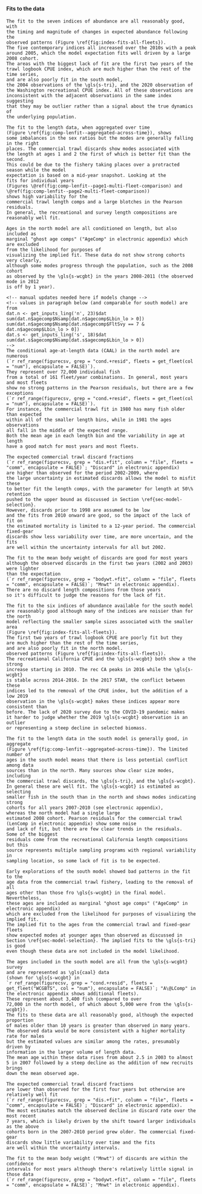 <!-- running out of time!
#### Parameter estimates {#sec-model-estimates} 
-->

#### Fits to the data {#sec-model-fits}
```asis
The fit to the seven indices of abundance are all reasonably good, with 
the timing and magnitude of changes in expected abundance following the 
observed patterns (Figure \ref{fig:index-fits-all-fleets}). 
The five contemporary indices all increased over the 2010s with a peak 
around 2005, which the model expectation fits well driven by a large 2008 cohort. 
The areas with the biggest lack of fit are the first two years of the 
trawl logbook CPUE index, which are much higher than the rest of the time series,
and are also poorly fit in the south model, 
the 2004 observations of the \gls{s-tri}, and the 2020 observation of 
the Washington recreational CPUE index. All of these observations are 
inconsistent with the adjacent observations in the same index suggesting 
that they may be outlier rather than a signal about the true dynamics of 
the underlying population.

The fit to the length data, when aggregated over time 
(Figure \ref{fig:comp-lenfit--aggregated-across-time}), shows 
some imbalances in the sex ratios but the modes are generally falling in the right
places. The commercial trawl discards show modes associated with 
the length at ages 1 and 2 the first of which is better fit than the second. 
This could be due to the fishery taking places over a protracted season while the model
expectation is based on a mid-year snapshot. Looking at the 
fits for individual years
(Figures \@ref(fig:comp-lenfit--page1-multi-fleet-comparison) and \@ref(fig:comp-lenfit--page2-multi-fleet-comparison))
shows high variability for the 
commercial trawl length comps and a large blotches in the Pearson residuals.
In general, the recreational and survey length compositions are reasonably well fit.

Ages in the north model are all conditioned on length, but also included as
marginal "ghost age comps" ("AgeComp" in electronic appendix) which are excluded 
from the likelihood for purposes of 
visualizing the implied fit. These data do not show strong cohorts very clearly,
although some modes progress through the population, such as the 2008 cohort 
as observed by the \gls{s-wcgbt} in the years 2008-2011 (the observed mode in 2012 
is off by 1 year). 

<!-- manual updates needed here if models change -->
<!-- values in paragraph below (and comparable for south model) are from 
dat.n <- get_inputs_ling('n', 23)$dat
sum(dat.n$agecomp$Nsamp[dat.n$agecomp$Lbin_lo > 0])
sum(dat.n$agecomp$Nsamp[dat.n$agecomp$FltSvy == 7 & dat.n$agecomp$Lbin_lo > 0])
dat.s <- get_inputs_ling('s', 18)$dat
sum(dat.s$agecomp$Nsamp[dat.s$agecomp$Lbin_lo > 0])
-->
The conditional age-at-length data (CAAL) in the north model are numerous
(`r ref_range(figurecsv, grep = "cond.+resid", fleets = get_fleet(col = "num"), encapsulate = FALSE)`). 
They represent over 72,000 individual fish
from a total of 161 fleet/year combinations. In general, most years and most fleets 
show no strong patterns in the Pearson residuals, but there are a few exceptions
(`r ref_range(figurecsv, grep = "cond.+resid", fleets = get_fleet(col = "num"), encapsulate = FALSE)`).
For instance, the commercial trawl fit in 1980 has many fish older than expected
within all of the smaller length bins, while in 1981 the ages observations
all fall in the middle of the expected range.
Both the mean age in each length bin and the variability in age at length
have a good match for most years and most fleets.

The expected commercial trawl discard fractions 
(`r ref_range(figurecsv, grep = "dis.+fit", column = "file", fleets = "comm", encapsulate = FALSE)`; "Discard" in electronic appendix) 
are higher than observed for the period 2002-2009, where
the large uncertainty in estimated discards allows the model to misfit these 
to better fit the length comps, with the parameter for length at 50\% retention
pushed to the upper bound as discussed in Section \ref{sec-model-selection}. 
However, discards prior to 1998 are assumed to be low
and the fits from 2010 onward are good, so the impact of the lack of fit on 
the estimated mortality is limited to a 12-year period. The commercial fixed-gear
discards show less variability over time, are more uncertain, and the fits
are well within the uncertainty intervals for all but 2002.

The fit to the mean body weight of discards are good for most years
although the observed discards in the first two years (2002 and 2003) were lighter 
than the expectation
(`r ref_range(figurecsv, grep = "bodywt.+fit", column = "file", fleets = "comm", encapsulate = FALSE)`; "Mnwt" in electronic appendix).
There are no discard length compositions from those years
so it's difficult to judge the reasons for the lack of fit.
```
```asis
The fit to the six indices of abundance available for the south model
are reasonably good although many of the indices are noisier than for the north
model reflecting the smaller sample sizes associated with the smaller area
(Figure \ref{fig:index-fits-all-fleets}).
The first two years of trawl logbook CPUE are poorly fit but they 
are much higher than the rest of the time series,
and are also poorly fit in the north model.
observed patterns (Figure \ref{fig:index-fits-all-fleets}). 
The recreational California CPUE and the \gls{s-wcgbt} both show a the strong
increase starting in 2010. The rec CA peaks in 2016 while the \gls{s-wcgbt}
is stable across 2014-2016. In the 2017 STAR, the conflict between these
indices led to the removal of the CPUE index, but the addition of a low 2019
observation in the \gls{s-wcgbt} makes these indices appear more consistent than 
before. The lack of 2020 survey due to the COVID-19 pandemic makes
it harder to judge whether the 2019 \gls{s-wcgbt} observation is an outlier
or representing a steep decline in selected biomass.

The fit to the length data in the south model is generally good, in aggregate
(Figure \ref{fig:comp-lenfit--aggregated-across-time}). The limited number of 
ages in the south model means that there is less potential conflict among data 
sources than in the north. Many sources show clear size modes, including 
the commercial trawl discards, the \gls{s-tri}, and the \gls{s-wcgbt}.
In general these are well fit. The \gls{s-wcgbt} is estimated as selecting 
smaller fish in the south than in the north and shows modes indicating strong
cohorts for all years 2007-2010 (see electronic appendix), 
whereas the north model had a single large
estimated 2008 cohort. Pearson residuals for the commercial trawl
(LenComp in electronic appendix) show some noise
and lack of fit, but there are few clear trends in the residuals. 
Some of the biggest
residuals come from the recreational California length compositions but this
source represents multiple sampling programs with regional variability in
sampling location, so some lack of fit is to be expected.

Early explorations of the south model showed bad patterns in the fit to the 
age data from the commercial trawl fishery, leading to the removal of all
ages other than those fro \gls{s-wcgbt} in the final model. Nevertheless,
these ages are included as marginal "ghost age comps" ("AgeComp" in electronic appendix) 
which are excluded from the likelihood for purposes of visualizing the implied fit. 
The implied fit to the ages from the commercial trawl and fixed-gear fleets
show expected modes at younger ages than observed as discussed in 
Section \ref{sec-model-selection}. The implied fits to the \gls{s-tri} is good
even though these data are not included in the model likelihood.

The ages included in the south model are all from the \gls{s-wcgbt} survey
and are represented as \gls{caal} data
(shown for \gls{s-wcgbt} in
`r ref_range(figurecsv, grep = "cond.+resid", fleets = get_fleet("WCGBTS", col = "num"), encapsulate = FALSE)`; "A\@LComp" in the electronic appendix shows additional fleets).
These represent about 3,400 fish (compared to over
72,000 in the north model, of which about 5,000 were from the \gls{s-wcgbt}).
The fits to these data are all reasonably good, although the expected proportion
of males older than 10 years is greater than observed in many years.
The observed data would be more consistent with a higher mortality rate for males
but the estimated values are similar among the rates, presumably driven by 
information in the larger volume of length data.
The mean age within these data rises from about 2.5 in 2003 to almost
5 in 2007 followed by a steep decline as the addition of new recruits brings
down the mean observed age.

The expected commercial trawl discard fractions 
are lower than observed for the first four years but otherwise are relatively well fit
(`r ref_range(figurecsv, grep = "dis.+fit", column = "file", fleets = "comm", encapsulate = FALSE)`; "Discard" in electronic appendix).
The most estimates match the observed decline in discard rate over the most recent 
7 years, which is likely driven by the shift toward larger individuals as the above
cohorts born in the 2007-2010 period grew older. The commercial fixed-gear
discards show little variability over time and the fits
are well within the uncertainty intervals.

The fit to the mean body weight ("Mnwt") of discards are within the confidence
intervals for most years although there's relatively little signal in those data
(`r ref_range(figurecsv, grep = "bodywt.+fit", column = "file", fleets = "comm", encapsulate = FALSE)`; "Mnwt" in electronic appendix).
```

<!-- running out of time!
#### Population trajectory {#sec-model-trajectory}
-->
